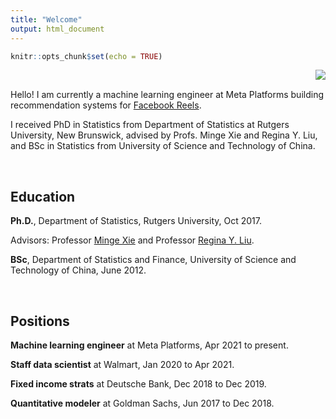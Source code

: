 ```yaml
---
title: "Welcome"
output: html_document
---
```


```r
knitr::opts_chunk$set(echo = TRUE)
```

<img align="right" scale=1 src="images/profile-modified.png">

&nbsp;

Hello! I am currently a machine learning engineer at Meta Platforms building recommendation systems for [Facebook Reels](https://about.fb.com/news/2021/09/launching-reels-on-facebook-us/). 

I received PhD in Statistics from Department of Statistics at Rutgers University, New Brunswick, advised by Profs. Minge Xie and Regina Y. Liu, and BSc in Statistics from University of Science and Technology of China.

&nbsp;


## Education

**Ph.D.**, Department of Statistics, Rutgers University, Oct 2017.

Advisors: Professor [Minge Xie](http://www.stat.rutgers.edu/home/mxie/) and Professor [Regina Y. Liu](http://www.stat.rutgers.edu/joomlatools-files/docman-files/Liu-CV-05-2015.pdf).
                   
**BSc**, Department of Statistics and Finance, University of Science and Technology of China, June 2012.

&nbsp;

## Positions

**Machine learning engineer** at Meta Platforms, Apr 2021 to present.

**Staff data scientist** at Walmart, Jan 2020 to Apr 2021.

**Fixed income strats** at Deutsche Bank, Dec 2018 to Dec 2019.

**Quantitative modeler** at Goldman Sachs, Jun 2017 to Dec 2018.

